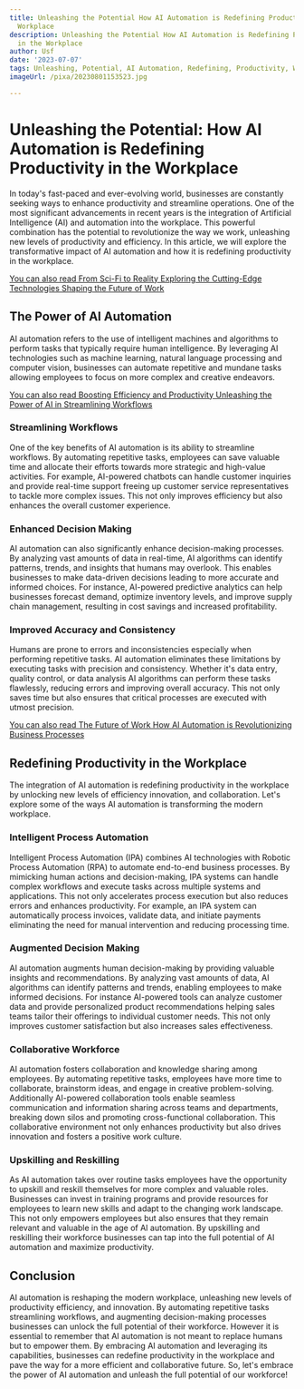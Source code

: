 ```yaml
---
title: Unleashing the Potential How AI Automation is Redefining Productivity in the
  Workplace
description: Unleashing the Potential How AI Automation is Redefining Productivity
  in the Workplace
author: Usf
date: '2023-07-07'
tags: Unleashing, Potential, AI Automation, Redefining, Productivity, Workplace
imageUrl: /pixa/20230801153523.jpg

---
```

# Unleashing the Potential: How AI Automation is Redefining Productivity in  the Workplace

In today's  fast-paced and ever-evolving world, businesses are constantly seeking ways to enhance  productivity and streamline operations. One of the most significant advancements in recent years is  the integration of Artificial Intelligence  (AI)  and automation into the workplace. This powerful combination has the potential to revolutionize the  way  we work, unleashing new levels of productivity and efficiency. In this article, we will explore the transformative impact  of AI automation and how it is redefining productivity in the workplace.

[You can also read From Sci-Fi to Reality Exploring the Cutting-Edge Technologies Shaping the Future of Work](From%20Sci-Fi%20to%20Reality%20Exploring%20the%20Cutting-Edge%20Technologies%20Shaping%20the%20Future%20of%20Work)


## The Power of AI Automation

AI automation refers to the use of intelligent machines  and algorithms to perform  tasks that typically require human intelligence. By leveraging AI technologies such as machine learning,  natural language processing and computer vision, businesses can automate repetitive and mundane tasks allowing employees to focus on more complex and  creative endeavors.

[You can also read Boosting Efficiency and Productivity  Unleashing the Power of  AI  in Streamlining Workflows](Boosting%20Efficiency%20and%20Productivity%20Unleashing%20the%20Power%20of%20AI%20in%20Streamlining%20Workflows)


### Streamlining Workflows

One of the key benefits of AI automation is its ability to streamline workflows.  By  automating repetitive tasks, employees can save valuable time and allocate their efforts towards more  strategic and high-value activities. For example, AI-powered chatbots can handle customer inquiries and provide real-time support freeing up customer service  representatives to tackle more complex  issues.  This not only improves efficiency but also enhances the overall customer experience.

### Enhanced Decision Making

AI automation can also significantly enhance decision-making processes. By  analyzing vast amounts of data in real-time, AI algorithms can identify patterns, trends, and insights that humans may overlook. This enables  businesses  to make data-driven decisions leading to more accurate and informed choices. For  instance,  AI-powered predictive analytics can help businesses forecast demand, optimize inventory levels, and improve supply chain management, resulting in cost savings and  increased profitability.

### Improved  Accuracy and Consistency

Humans  are prone to errors and inconsistencies  especially  when performing repetitive tasks. AI automation eliminates these limitations by executing tasks with precision  and consistency. Whether it's data entry, quality control,  or data analysis AI algorithms can perform these tasks flawlessly, reducing  errors and improving overall accuracy.  This not only saves time but also ensures that critical processes are executed  with utmost precision.

[You can also read The Future of Work How AI Automation is Revolutionizing  Business Processes](The%20Future%20of%20Work%20How%20AI%20Automation%20is%20Revolutionizing%20Business%20Processes)


## Redefining Productivity  in the Workplace

The integration of AI  automation is redefining productivity in the workplace by unlocking new levels of efficiency innovation, and collaboration. Let's explore some of the ways AI automation is transforming the modern workplace.

### Intelligent Process Automation

Intelligent Process Automation (IPA) combines AI technologies with  Robotic Process Automation (RPA) to automate end-to-end business processes. By mimicking human actions and decision-making, IPA systems can handle complex workflows and execute tasks across multiple systems and applications. This not only accelerates process execution but also reduces errors and enhances productivity. For example, an IPA system can automatically process invoices,  validate data, and initiate payments eliminating the need for manual intervention and reducing processing time.

### Augmented Decision  Making

AI automation augments  human decision-making by  providing valuable insights and recommendations. By analyzing vast amounts of  data, AI  algorithms  can identify patterns and  trends, enabling employees to make informed decisions. For instance AI-powered tools can analyze customer data and provide personalized product recommendations helping sales teams tailor their offerings  to individual customer needs. This not only improves customer satisfaction but also increases sales effectiveness.

### Collaborative Workforce

AI automation fosters collaboration and knowledge sharing among employees. By  automating repetitive  tasks, employees have more time to collaborate, brainstorm ideas, and engage in creative problem-solving. Additionally AI-powered collaboration tools enable  seamless  communication and  information sharing across teams and departments, breaking down silos  and promoting cross-functional  collaboration.  This collaborative environment  not only enhances productivity but also drives innovation and  fosters a positive work culture.

### Upskilling and Reskilling

As AI automation takes over  routine tasks employees  have the opportunity to upskill and reskill themselves for more  complex and valuable roles. Businesses can invest  in training programs and provide resources for employees to learn new skills and adapt to the changing  work landscape. This not only empowers employees  but also ensures  that they remain relevant and valuable  in the age of AI automation. By upskilling  and reskilling their workforce businesses can tap  into the full potential of  AI automation and maximize productivity.

## Conclusion

AI automation is reshaping the modern workplace,  unleashing new levels of productivity efficiency, and innovation.  By automating repetitive tasks streamlining workflows, and augmenting decision-making  processes  businesses can unlock the full potential of their workforce. However it is essential to remember  that AI automation is not meant to replace humans but to empower  them. By embracing AI automation and leveraging its capabilities, businesses can redefine productivity in the workplace and  pave the way for a more efficient and collaborative future. So, let's embrace the power of AI automation  and unleash  the full potential of our  workforce!